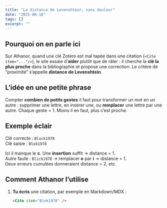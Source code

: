 ```yaml
---
title: "La distance de Levenshtein, sans douleur"
date: "2025-08-18"
tags: []
excerpt: ""
---
```


## Pourquoi on en parle ici

Sur Athanor, quand une clé Zotero est mal tapée dans une citation (`<Cite item="..."/>`), le site essaie d’**aider** plutôt que de râler : il cherche la **clé la plus proche** dans la bibliographie et propose une correction. Le critère de “proximité” s’appelle **distance de Levenshtein**.

## L’idée en une petite phrase

Compter **combien de petits gestes** il faut pour transformer un mot en un autre : supprimer une lettre, en insérer une, ou **remplacer** une lettre par une autre. Chaque geste = 1. Moins il en faut, plus c’est proche.

## Exemple éclair

Clé correcte : `Block1978`  
Clé saisie : `Blok1978`

Ici il manque le **c**. Une **insertion** suffit → distance = 1.  
Autre faute : `Blick1978` → remplacer **o** par **i** → distance = 1.  
Deux erreurs cumulées donneraient distance = 2, etc.

## Comment Athanor l’utilise

1. **Tu écris** une citation, par exemple en Markdown/MDX :  
   ```md
   <Cite item="Blok1978" />